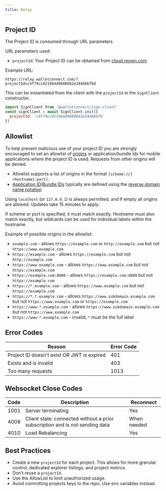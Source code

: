 ```yaml
---
title: Relay
---
```


## Project ID

The Project ID is consumed through URL parameters.

URL parameters used:

- `projectId`: Your Project ID can be obtained from [cloud.reown.com](https://cloud.reown.com)

Example URL:

`https://relay.walletconnect.com/?projectId=c4f79cc821944d9680842e34466bfbd`

This can be instantiated from the client with the `projectId` in the `SignClient` constructor.

```javascript
import SignClient from '@walletconnect/sign-client'
const signClient = await SignClient.init({
  projectId: 'c4f79cc821944d9680842e34466bfb'
})
```

## Allowlist

To help prevent malicious use of your project ID you are strongly encouraged to set an allowlist of [origins](https://developer.mozilla.org/en-US/docs/Web/HTTP/Headers/Origin) or application/bundle ids for mobile applications where the project ID is used. Requests from other origins will be denied.

- Allowlist supports a list of origins in the format `[scheme://]<hostname[:port]`.
- [Application ID](https://developer.android.com/build/configure-app-module#set-application-id)/[Bundle IDs](https://developer.apple.com/documentation/appstoreconnectapi/bundle_ids) typically are defined using the [reverse domain name notation](https://en.wikipedia.org/wiki/Reverse_domain_name_notation)

Using `localhost` (or `127.0.0.1`) is always permitted, and if empty all origins are allowed. Updates take 15 minutes to apply.

If scheme or port is specified, it must match exactly. Hostname must also match exactly, but wildcards can be used for individual labels within the hostname.

Example of possible origins in the allowlist:

- `example.com` - allows `https://example.com` or `http://example.com` but not `https://www.example.com`
- `https://example.com` - allows `https://example.com` but not `http://example.com`
- `https://www.example.com` - allows `https://www.example.com` but not `https://example.com`
- `https://example.com:8080` - allows `https://example.com:8080` but not `https://example.com`
- `https://*.example.com` - allows `https://www.example.com` but not `https://example.com`
- `https://*.*.example.com` - allows `https://www.subdomain.example.com` but not `https://www.example.com` or `https://example.com`
- `https://www.*.example.com` - allows `https://www.subdomain.example.com` but not `https://www.example.com`
- `https://www-*.example.com` - invalid; `*` must be the full label

## Error Codes

| Reason                                     | Error Code |
| ------------------------------------------ | ---------- |
| Project ID doesn't exist OR JWT is expired | 401        |
| Exists and is invalid                      | 403        |
| Too many requests                          | 1013       |

## Websocket Close Codes

| Code | Description                                                                  | Reconnect   |
| ---- | ---------------------------------------------------------------------------- | ----------- |
| 1001 | Server terminating                                                           | Yes         |
| 4008 | Client stale: connected without a prior subscription and is not sending data | When needed |
| 4010 | Load Rebalancing                                                             | Yes         |

## Best Practices

- Create a new `projectId` for each project. This allows for more granular control, dedicated explorer listings, and project metrics.
- Don't reuse a `projectId`.
- Use the AllowList to limit unauthorized usage.
- Avoid committing projects keys to the repo. Use env variables instead.
